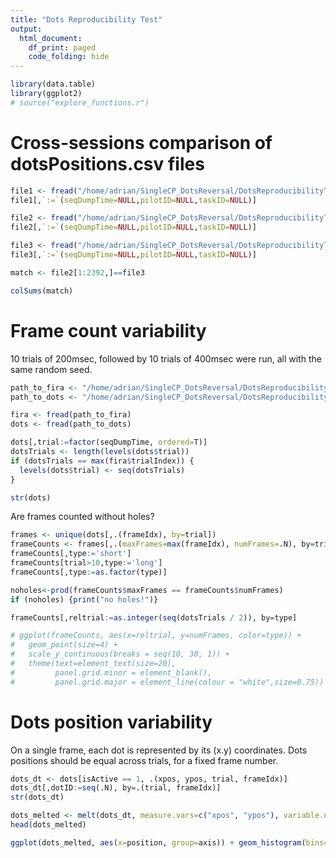 ```yaml
---
title: "Dots Reproducibility Test"
output:
  html_document:
    df_print: paged
    code_folding: hide
---
```


```r
library(data.table)
library(ggplot2)
# source("explore_functions.r")
```

# Cross-sessions comparison of dotsPositions.csv files
```r
file1 <- fread("/home/adrian/SingleCP_DotsReversal/DotsReproducibilityTest/raw/2019_09_25_13_47/2019_09_25_13_47_dotsPositions_truncated.csv")
file1[,`:=`(seqDumpTime=NULL,pilotID=NULL,taskID=NULL)]

file2 <- fread("/home/adrian/SingleCP_DotsReversal/DotsReproducibilityTest/raw/2019_09_25_13_53/2019_09_25_13_53_dotsPositions.csv")
file2[,`:=`(seqDumpTime=NULL,pilotID=NULL,taskID=NULL)]

file3 <- fread("/home/adrian/SingleCP_DotsReversal/DotsReproducibilityTest/raw/2019_09_27_11_29/2019_09_27_11_29_dotsPositions.csv")
file3[,`:=`(seqDumpTime=NULL,pilotID=NULL,taskID=NULL)]
```

```r
match <- file2[1:2392,]==file3
```

```r
colSums(match)
```


# Frame count variability
10 trials of 200msec, followed by 10 trials of 400msec were run, all with the same random seed.

```r
path_to_fira <- "/home/adrian/SingleCP_DotsReversal/DotsReproducibilityTest/raw/2019_09_23_14_49/2019_09_23_14_49_FIRA.csv"
path_to_dots <- "/home/adrian/SingleCP_DotsReversal/DotsReproducibilityTest/raw/2019_09_23_14_49/2019_09_23_14_49_dotsPositions.csv"
```

```r
fira <- fread(path_to_fira)
dots <- fread(path_to_dots)
```

```r
dots[,trial:=factor(seqDumpTime, ordered=T)]
dotsTrials <- length(levels(dots$trial))
if (dotsTrials == max(fira$trialIndex)) {
  levels(dots$trial) <- seq(dotsTrials)
}
```

```r
str(dots)
```

Are frames counted without holes?
```r
frames <- unique(dots[,.(frameIdx), by=trial])
frameCounts <- frames[,.(maxFrames=max(frameIdx), numFrames=.N), by=trial]
frameCounts[,type:='short']
frameCounts[trial>10,type:='long']
frameCounts[,type:=as.factor(type)]
```

```r
noholes<-prod(frameCounts$maxFrames == frameCounts$numFrames)
if (noholes) {print("no holes!")}
```

```r
frameCounts[,reltrial:=as.integer(seq(dotsTrials / 2)), by=type]
```

```r
# ggplot(frameCounts, aes(x=reltrial, y=numFrames, color=type)) + 
#   geom_point(size=4) +
#   scale_y_continuous(breaks = seq(10, 30, 1)) +
#   theme(text=element_text(size=20),
#         panel.grid.minor = element_blank(),
#         panel.grid.major = element_line(colour = "white",size=0.75))
```
# Dots position variability
On a single frame, each dot is represented by its (x.y) coordinates. Dots positions should be equal across trials, for a fixed frame number.
```r
dots_dt <- dots[isActive == 1, .(xpos, ypos, trial, frameIdx)]
dots_dt[,dotID:=seq(.N), by=.(trial, frameIdx)]
str(dots_dt)
```

```r
dots_melted <- melt(dots_dt, measure.vars=c("xpos", "ypos"), variable.name="axis", value.name="position", id.vars=c("trial", "frameIdx", "dotID"))
head(dots_melted)
```

```r
ggplot(dots_melted, aes(x=position, group=axis)) + geom_histogram(bins=500) + facet_grid(frameIdx~axis) + theme(text=element_text(size=20))
```

